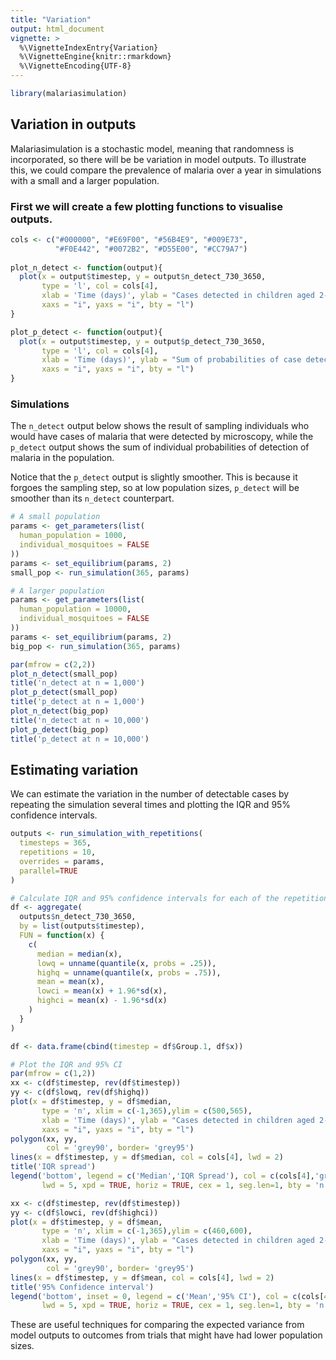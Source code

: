 ```yaml
---
title: "Variation"
output: html_document
vignette: >
  %\VignetteIndexEntry{Variation}
  %\VignetteEngine{knitr::rmarkdown}
  %\VignetteEncoding{UTF-8}
---
```


```r
library(malariasimulation)
```

## Variation in outputs

Malariasimulation is a stochastic model, meaning that randomness is incorporated, so there will be be variation in model outputs. To illustrate this, we could compare the prevalence of malaria over a year in simulations with a small and a larger population.

### First we will create a few plotting functions to visualise outputs. 
```r
cols <- c("#000000", "#E69F00", "#56B4E9", "#009E73", 
          "#F0E442", "#0072B2", "#D55E00", "#CC79A7")
          
plot_n_detect <- function(output){
  plot(x = output$timestep, y = output$n_detect_730_3650, 
       type = 'l', col = cols[4],
       xlab = 'Time (days)', ylab = "Cases detected in children aged 2-10 years",
       xaxs = "i", yaxs = "i", bty = "l")
}

plot_p_detect <- function(output){
  plot(x = output$timestep, y = output$p_detect_730_3650, 
       type = 'l', col = cols[4],
       xlab = 'Time (days)', ylab = "Sum of probabilities of case detection \nin children aged 2-10 years",
       xaxs = "i", yaxs = "i", bty = "l")
}
```

### Simulations

The `n_detect` output below shows the result of sampling individuals who would have cases of malaria that were detected by microscopy, while the `p_detect` output shows the sum of individual probabilities of detection of malaria in the population.

Notice that the `p_detect` output is slightly smoother. This is because it forgoes the sampling step, so at low population sizes, `p_detect` will be smoother than its `n_detect` counterpart.
```r
# A small population
params <- get_parameters(list(
  human_population = 1000,
  individual_mosquitoes = FALSE
))
params <- set_equilibrium(params, 2)
small_pop <- run_simulation(365, params)

# A larger population
params <- get_parameters(list(
  human_population = 10000,
  individual_mosquitoes = FALSE
))
params <- set_equilibrium(params, 2)
big_pop <- run_simulation(365, params)

par(mfrow = c(2,2))
plot_n_detect(small_pop)
title('n_detect at n = 1,000')
plot_p_detect(small_pop)
title('p_detect at n = 1,000')
plot_n_detect(big_pop)
title('n_detect at n = 10,000')
plot_p_detect(big_pop)
title('p_detect at n = 10,000')
```


## Estimating variation 

We can estimate the variation in the number of detectable cases by repeating the simulation several times and plotting the IQR and 95% confidence intervals. 

```r
outputs <- run_simulation_with_repetitions(
  timesteps = 365,
  repetitions = 10,
  overrides = params,
  parallel=TRUE
)

# Calculate IQR and 95% confidence intervals for each of the repetitions
df <- aggregate(
  outputs$n_detect_730_3650,
  by = list(outputs$timestep),
  FUN = function(x) {
    c(
      median = median(x),
      lowq = unname(quantile(x, probs = .25)),
      highq = unname(quantile(x, probs = .75)),
      mean = mean(x),
      lowci = mean(x) + 1.96*sd(x),
      highci = mean(x) - 1.96*sd(x)
    )
  }
)

df <- data.frame(cbind(timestep = df$Group.1, df$x))

# Plot the IQR and 95% CI
par(mfrow = c(1,2))
xx <- c(df$timestep, rev(df$timestep))
yy <- c(df$lowq, rev(df$highq))
plot(x = df$timestep, y = df$median, 
       type = 'n', xlim = c(-1,365),ylim = c(500,565),
       xlab = 'Time (days)', ylab = "Cases detected in children aged 2-10 years",
       xaxs = "i", yaxs = "i", bty = "l")
polygon(xx, yy,
        col = 'grey90', border= 'grey95')
lines(x = df$timestep, y = df$median, col = cols[4], lwd = 2)
title('IQR spread')
legend('bottom', legend = c('Median','IQR Spread'), col = c(cols[4],'grey90'),
       lwd = 5, xpd = TRUE, horiz = TRUE, cex = 1, seg.len=1, bty = 'n')

xx <- c(df$timestep, rev(df$timestep))
yy <- c(df$lowci, rev(df$highci))
plot(x = df$timestep, y = df$mean, 
       type = 'n', xlim = c(-1,365),ylim = c(460,600),
       xlab = 'Time (days)', ylab = "Cases detected in children aged 2-10 years",
       xaxs = "i", yaxs = "i", bty = "l")
polygon(xx, yy,
        col = 'grey90', border= 'grey95')
lines(x = df$timestep, y = df$mean, col = cols[4], lwd = 2)
title('95% Confidence interval')
legend('bottom', inset = 0, legend = c('Mean','95% CI'), col = c(cols[4],'grey90'),
       lwd = 5, xpd = TRUE, horiz = TRUE, cex = 1, seg.len=1, bty = 'n')
```

These are useful techniques for comparing the expected variance from model outputs to outcomes from trials that might have had lower population sizes.